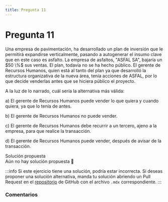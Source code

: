 ```yaml
---
title: Pregunta 11
---
```



# Pregunta 11

<div className="exercise">
Una empresa de pavimentación, ha desarrollado un plan de inversión que le permitirá expandirse verticalmente, pasando a autogenerar el insumo clave que en este caso es asfalto. La empresa de asfaltos, "ASFAL SA", bajaría un $50 \%$ sus ventas. El plan, todavía no se ha hecho público. El gerente de Recursos Humanos, quien está al tanto del plan ya que desarrolló la estructura organizativa de la nueva área, tenía acciones de ASFAL, por lo que decide venderlas antes que se hiciera público el proyecto.

A la luz de lo narrado, cuál sería la alternativa más válida:

a) El gerente de Recursos Humanos puede vender lo que quiera y cuando quiera, ya que lo tenía de antes.

b) El gerente de Recursos Humanos no puede vender.

c) El gerente de Recursos Humanos debe recurrir a un tercero, ajeno a la empresa, para que realice la transacción.

d) El gerente de Recursos Humanos puede vender, después de avisar de la transacción.
</div>

<MDXDetails>
<summary>Solución propuesta</summary>

<div className="exercise">
Aún no hay solución propuesta 🥲
</div>

:::info
Si este ejercicio tiene una solución, podría estar incorrecta. Si deseas proponer una solución alternativa, manda tu solución abriendo
un Pull Request en el [repositorio](https://github.com/crow-rojas/apuntes-fundamentals/pulls) de GitHub con el archivo
`.mdx` correspondiente.
:::

</MDXDetails>

### Comentarios

<Disqus
  url="https://crow-rojas.github.io/apuntes-fundamentals/docs/engineering/ethics/exercises/2017-1/p11"
  identifier="docs/engineering/ethics/exercises/2017-1/p11"
  title="2017-1 Ética - Pregunta 11"
/>
